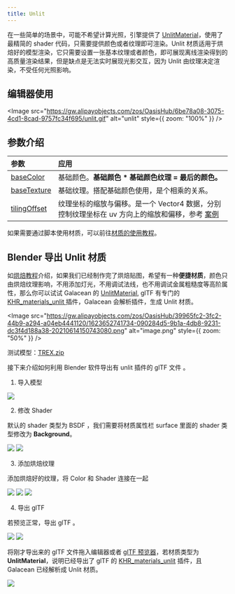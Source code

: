 ```yaml
---
title: Unlit
---
```


在一些简单的场景中，可能不希望计算光照，引擎提供了 [UnlitMaterial](/apis/core/#UnlitMaterial)，使用了最精简的 shader 代码，只需要提供颜色或者纹理即可渲染。Unlit 材质适用于烘焙好的模型渲染，它只需要设置一张基本纹理或者颜色，即可展现离线渲染得到的高质量渲染结果，但是缺点是无法实时展现光影交互，因为 Unlit 由纹理决定渲染，不受任何光照影响。

<Playground href="/embed/unlit-material" />

## 编辑器使用

<Image src="https://gw.alipayobjects.com/zos/OasisHub/6be78a08-3075-4cd1-8cad-9757fc34f695/unlit.gif" alt="unlit" style={{ zoom: "100%" }} />

## 参数介绍

| 参数 | 应用 |
| :-- | :-- |
| [baseColor](/apis/core/#UnlitMaterial-baseColor) | 基础颜色。**基础颜色 \* 基础颜色纹理 = 最后的颜色。** |
| [baseTexture](/apis/core/#UnlitMaterial-baseTexture) | 基础纹理。搭配基础颜色使用，是个相乘的关系。 |
| [tilingOffset](/apis/core/#UnlitMaterial-tilingOffset) | 纹理坐标的缩放与偏移。是一个 Vector4 数据，分别控制纹理坐标在 uv 方向上的缩放和偏移，参考 [案例](/embed/tiling-offset) |

如果需要通过脚本使用材质，可以前往[材质的使用教程](/docs/graphics/material/script)。

## Blender 导出 Unlit 材质

如[烘焙教程](/docs/art/bake-blender)介绍，如果我们已经制作完了烘焙贴图，希望有一种**便捷材质**，颜色只由烘焙纹理影响，不用添加灯光，不用调试法线，也不用调试金属粗糙度等高阶属性，那么你可以试试 Galacean 的 [UnlitMaterial](/apis/core/#UnlitMaterial), glTF 有专门的[KHR_materials_unlit ](https://github.com/KhronosGroup/glTF/tree/master/extensions/2.0/Khronos/KHR_materials_unlit)插件，Galacean 会解析插件，生成 Unlit 材质。

<Image src="https://gw.alipayobjects.com/zos/OasisHub/39965fc2-3fc2-44b9-a294-a04eb4441120/1623652741734-090284d5-9b1a-4db8-9231-dc3f4d188a38-20210614150743080.png" alt="image.png" style={{ zoom: "50%" }} />

测试模型：[TREX.zip](https://www.yuque.com/attachments/yuque/0/2021/zip/381718/1623651429048-7f6a3610-d5cb-4a73-97f5-0d37d0c63b2c.zip?_lake_card=%7B%22src%22%3A%22https%3A%2F%2Fwww.yuque.com%2Fattachments%2Fyuque%2F0%2F2021%2Fzip%2F381718%2F1623651429048-7f6a3610-d5cb-4a73-97f5-0d37d0c63b2c.zip%22%2C%22name%22%3A%22TREX.zip%22%2C%22size%22%3A499161%2C%22type%22%3A%22application%2Fx-zip-compressed%22%2C%22ext%22%3A%22zip%22%2C%22status%22%3A%22done%22%2C%22taskId%22%3A%22u458bcbec-d647-4328-8036-3d5eb12860f%22%2C%22taskType%22%3A%22upload%22%2C%22id%22%3A%22ua8a5baad%22%2C%22card%22%3A%22file%22%7D)

接下来介绍如何利用 Blender 软件导出有 unlit 插件的 glTF 文件 。

1. 导入模型

<Image src="https://gw.alipayobjects.com/zos/OasisHub/e5dbfb61-5c0c-4ca5-8c7f-bde353d4c211/1623651809057-138f49cf-6fe7-4f54-8161-c7e157ec85fd-20210614150752343.png" />

2. 修改 Shader

默认的 shader 类型为 BSDF ，我们需要将材质属性栏 surface 里面的 shader 类型修改为 **Background**。

<Image src="https://gw.alipayobjects.com/zos/OasisHub/abf1e279-1f78-4d21-8c1f-d58d7f74992c/1623652169374-7f39e5f0-6639-4795-8565-b8f0b09420ed-20210614150804567.png" />

<Image src="https://gw.alipayobjects.com/zos/OasisHub/c8c51e5f-c7c6-44a3-87e2-dc649e13fddb/1623652230768-69cd6f7e-175d-4f9f-9042-b3629d422b8e.png" />

3. 添加烘焙纹理

添加烘焙好的纹理，将 Color 和 Shader 连接在一起

<Image src="https://gw.alipayobjects.com/zos/OasisHub/50c69e7b-c099-4a2d-b546-8a55ff4f9309/1623652264008-7ae4c13c-6430-44b0-995e-2c23c9f117a7-20210614150846797.png" />

<Image src="https://gw.alipayobjects.com/zos/OasisHub/6ed13e19-a9e5-4454-a0d5-ad27b3cabe14/1623652368637-6dda44be-4cde-4f65-a72f-d39b5d3f60ce.png" />

<Image src="https://gw.alipayobjects.com/zos/OasisHub/e9a99c9c-f661-4666-86bc-d8e91030c0f7/1623652380351-501dd929-7f96-4578-b49a-11724a0782a7.png" />

4. 导出 glTF

若预览正常，导出 glTF 。

<Image src="https://gw.alipayobjects.com/zos/OasisHub/4b6b5f8f-ebd2-46af-85c7-9a26b5f66a2e/1623652403568-450291a8-1a0b-4cf4-8e71-c183a05632b0-20210614150902221.png" />

<Image src="https://gw.alipayobjects.com/zos/OasisHub/1fe38185-399e-4f56-bff4-c39ba4ae3a2a/1623652462007-85b065a3-69fa-4d80-9dfd-834ef66da12a.png" />

将刚才导出来的 glTF 文件拖入编辑器或者 [glTF 预览器](https://galacean.antgroup.com/engine/gltf-viewer)，若材质类型为 **UnlitMaterial**，说明已经导出了 glTF 的 [KHR_materials_unlit](https://github.com/KhronosGroup/glTF/tree/master/extensions/2.0/Khronos/KHR_materials_unlit) 插件，且 Galacean 已经解析成 Unlit 材质。

<Image src="https://gw.alipayobjects.com/zos/OasisHub/fbb6ba43-f7d7-4757-a1d3-590083d30573/1623652636074-d8bb8437-f885-43fd-8957-8e14ae9fd8c0-20210614150914493.png" />

